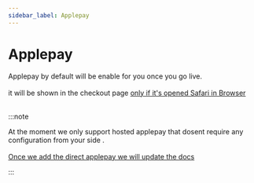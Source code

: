 ```yaml
---
sidebar_label: Applepay 
---
```


# Applepay

Applepay by default will be enable for you once you go live.<br></br>
it will be shown in the checkout page <highlight color = 'grey'><u> only if it's opened Safari in Browser</u></highlight> <br></br>

:::note

At the moment we only support hosted applepay that dosent require any configuration from your side .<br></br>
<u>Once we add the direct applepay we will update the docs</u>

:::
